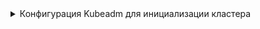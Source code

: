 



<details>
<summary>Конфигурация Kubeadm для инициализации кластера</summary>
<Tabs groupId="install-type">

    <TabItem value='Bash'>
      <h4>Переменные окружния для шаблона конфигурационного файла</h4>
      <CodeBlock language="bash">
        {dedent`
          export CLUSTER_NAME='${CUSTOM_VALUE.clusterName.value}'
          export BASE_DOMAIN='${CUSTOM_VALUE.kubernetesBaseDomain.value}'
          export FULL_HOST_NAME=${CUSTOM_VALUE.virtualMachineFullName.value}
          export INTERNAL_API=api.${CUSTOM_VALUE.kubernetesClusterExternalDomain.value}
          export MACHINE_LOCAL_ADDRESS=${CUSTOM_VALUE.virtualMachineLocalAddress.value}
          export ETCD_INITIAL_CLUSTER="$\{FULL_HOST_NAME}=${ETCD_ARGS.initialAdvertisePeerUrls.value}"
        `}
      </CodeBlock>

      <h4>Конфигурационный файл kubeadm для инициализации кластера</h4>
      :::warning
      Обратите внимание, что в данном конфигурационном файле этап установки ```addons``` игнорируется.
      :::
      <CodeBlock>
        {dedent`
          cat <<EOF > ${CUSTOM_VALUE.kubeadmBaseConfigPath.value}/kubeadm.yaml
          ---
          apiVersion: kubeadm.k8s.io/v1beta3
          kind: InitConfiguration
          skipPhases:
            - addon
          bootstrapTokens:
            - token: "fjt9ex.lwzqgdlvoxtqk4yw"
              description: "kubeadm bootstrap token"
              ttl: "24h"
          certificateKey: 0c00c2fd5c67c37656c00d78a9d7e1f2eb794ef8e4fc3e2a4b532eb14323cd59
          nodeRegistration:
            imagePullPolicy: IfNotPresent
            taints: null
            kubeletExtraArgs:
              cloud-provider: external
              config: "${CUSTOM_VALUE.kuberneteKubeletFolderPath.value}/config-custom.yaml"
              cluster-domain: ${CUSTOM_VALUE.kubernetesClusterDomain.value}
              cluster-dns: "${CUSTOM_VALUE.kubernetesDNSAddress.value}"
            # name: '$\{FULL_HOST_NAME}'
            ignorePreflightErrors:
              # > При поэтапной сборке кластера, а не выполнении единой команды,
              # > необходимо указать исключения в параметре ignorePreflightErrors,
              # > чтобы команда kubeadm init phase preflight выполнялась без препятствий.
              # > Для этого в nodeRegistration добавляются следующие исключения:
              - FileAvailable--etc-kubernetes-manifests-kube-apiserver.yaml
              - FileAvailable--etc-kubernetes-manifests-kube-controller-manager.yaml
              - FileAvailable--etc-kubernetes-manifests-kube-scheduler.yaml
              - FileAvailable--etc-kubernetes-manifests-etcd.yaml
          ---
          apiVersion: kubeadm.k8s.io/v1beta3
          kind: ClusterConfiguration
          ${KUBEADM_COFNIG_DATA.data.value}
          EOF
        `}
      </CodeBlock>
    </TabItem>

    <TabItem value='Cloud-init'>

      <CodeBlock>
        {dedent`
          - path: ${CUSTOM_VALUE.kubeadmBaseConfigPath.value}/kubeadm.yaml
            owner: root:root
            permissions: '0644'
            content: |
              ---
              apiVersion: kubeadm.k8s.io/v1beta3
              kind: InitConfiguration
              skipPhases:
                - addon
              bootstrapTokens:
                - token: "fjt9ex.lwzqgdlvoxtqk4yw"
                  description: "kubeadm bootstrap token"
                  ttl: "24h"
              certificateKey: 0c00c2fd5c67c37656c00d78a9d7e1f2eb794ef8e4fc3e2a4b532eb14323cd59
              nodeRegistration:
                imagePullPolicy: IfNotPresent
                taints: null
                kubeletExtraArgs:
                  cloud-provider: external
                  config: "${CUSTOM_VALUE.kuberneteKubeletFolderPath.value}/config-custom.yaml"
                  cluster-domain: cluster.local
                  cluster-dns: "${CUSTOM_VALUE.kubernetesDNSAddress.value}"

                # TODO тут нужно подумать, нужно ли определение имени узла при инициализации УК
                # name: {{ local_hostname }}

                ignorePreflightErrors:
                  # > При поэтапной сборке кластера, а не выполнении единой команды,
                  # > необходимо указать исключения в параметре ignorePreflightErrors,
                  # > чтобы команда kubeadm init phase preflight выполнялась без препятствий.
                  # > Для этого в nodeRegistration добавляются следующие исключения:
                  - FileAvailable--etc-kubernetes-manifests-kube-apiserver.yaml
                  - FileAvailable--etc-kubernetes-manifests-kube-controller-manager.yaml
                  - FileAvailable--etc-kubernetes-manifests-kube-scheduler.yaml
                  - FileAvailable--etc-kubernetes-manifests-etcd.yaml
              ---
              apiVersion: kubeadm.k8s.io/v1beta3
              kind: ClusterConfiguration

              clusterName: "${CUSTOM_VALUE.clusterName.value}"
              # TODO нужно указывать VIP LoadBalancer
              controlPlaneEndpoint: {{ local_hostname }}:${KUBE_API_ARGS.securePort.value}

              imageRepository: "${CUSTOM_VALUE.baseDockerRegistry.value}"

              networking:
                serviceSubnet: ${CUSTOM_VALUE.kubernetesServiceCIDR.value}
                dnsDomain: cluster.local
              kubernetesVersion: ${COMPONENTS_VERSION.kubernetes.value}

              dns: {}
              etcd:
                local:
                  imageRepository: "${CUSTOM_VALUE.baseDockerRegistry.value}"
                  dataDir: "/var/lib/etcd"
                  extraArgs:
                    ${KUBERNETES_ETCD_API_ARGS.data.value}
                  peerCertSANs:
                    - 127.0.0.1
                  serverCertSANs:
                    - 127.0.0.1

              apiServer:
                extraArgs:
                  ${KUBERNETES_KUBE_API_ARGS.data.value}

                extraVolumes:
                - name: "k8s-audit"
                  hostPath: "/var/log/kubernetes/audit/"
                  mountPath: "/var/log/kubernetes/audit/"
                  readOnly: false
                  pathType: DirectoryOrCreate
                certSANs:
                  - "127.0.0.1"
                timeoutForControlPlane: 4m0s

              controllerManager:
                extraArgs:
                  cluster-name: "${CUSTOM_VALUE.clusterName.value}"
                  ${KUBERNETES_KUBE_CONTROLLER_MANAGER_ARGS.data.value}

              scheduler:
                extraArgs:
                  ${KUBERNETES_KUBE_SCHEDULER_ARGS.data.value}
        `}
        </CodeBlock>
    </TabItem>
</Tabs>

</details>
